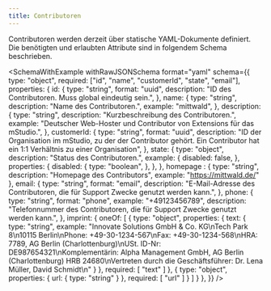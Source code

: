 ```yaml
---
title: Contributoren
---
```



Contributoren werden derzeit über statische YAML-Dokumente definiert.
Die benötigten und erlaubten Attribute sind in folgendem Schema beschrieben.

<SchemaWithExample
  withRawJSONSchema
  format="yaml"
  schema={{
    type: "object",
    required: ["id", "name", "customerId", "state", "email"],
    properties: {
      id: {
        type: "string",
        format: "uuid",
        description: "ID des Contributoren. Muss global eindeutig sein.",
      },
      name: {
        type: "string",
        description: "Name des Contributoren.",
        example: "mittwald",
      },
      description: {
        type: "string",
        description: "Kurzbeschreibung des Contributoren.",
        example: "Deutscher Web-Hoster und Contributor von Extensions für das mStudio.",
      },
      customerId: {
        type: "string",
        format: "uuid",
        description:
          "ID der Organisation im mStudio, zu der der Contributor gehört. Ein Contributor hat ein 1:1 Verhältnis zu einer Organisation",
      },
      state: {
        type: "object",
        description: "Status des Contributoren.",
	      example: {
	        disabled: false,
	      },
	      properties: {
	        disabled: {
	          type: "boolean",
	        },
	      },
      },
      homepage : {
        type: "string",
        description: "Homepage des Contributors",
        example: "https://mittwald.de/"
      },
      email: {
        type: "string",
        format: "email",
        description:
          "E-Mail-Adresse des Contributoren, die für Support Zwecke genutzt werden kann.",
      },
      phone: {
        type: "string",
        format: "phone",
        example: "+49123456789",
        description:
          "Telefonnummer des Contributoren, die für Support Zwecke genutzt werden kann.",
      },
      imprint: {
        oneOf: [
          {
            type: "object",
            properties: {
              text: {
                type: "string",
                example: "Innovate Solutions GmbH & Co. KG\nTech Park 8\n10115 Berlin\nPhone: +49-30-1234-567\nFax: +49-30-1234-568\nHRA: 7789, AG Berlin (Charlottenburg)\nUSt. ID-Nr: DE987654321\nKomplementärin: Alpha Management GmbH, AG Berlin (Charlottenburg) HRB 24680\nVertreten durch die Geschäftsführer: Dr. Lena Müller, David Schmidt\n"
              }
            },
            required: [ "text" ]
          },
          {
            type: "object",
            properties: {
              url: {
                type: "string"
              }
            },
            required: [ "url" ]
          }
        ]
      }
    },
  }}
/>
